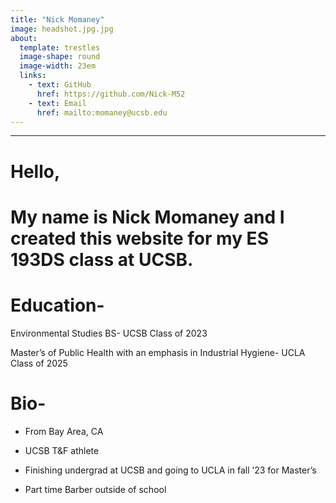 ```yaml
---
title: "Nick Momaney"
image: headshot.jpg.jpg
about: 
  template: trestles
  image-shape: round
  image-width: 23em
  links:
    - text: GitHub
      href: https://github.com/Nick-M52
    - text: Email
      href: mailto:momaney@ucsb.edu
---
```


------------------------------------------------------------------------

# **Hello,**

# **My name is Nick Momaney and I created this website for my ES 193DS class at UCSB.**

# **Education-**

Environmental Studies BS- UCSB Class of 2023

Master's of Public Health with an emphasis in Industrial Hygiene- UCLA Class of 2025

# Bio-

-   From Bay Area, CA

-   UCSB T&F athlete

-   Finishing undergrad at UCSB and going to UCLA in fall '23 for Master's

-   Part time Barber outside of school

